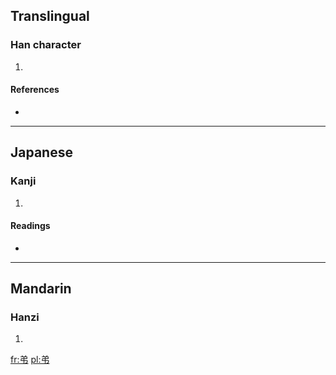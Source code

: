 ==Translingual==

===Han character===
{{Han char|rn=57|rad=弓|as=03|sn=6|four=8052<sub>7</sub>|canj=金弓中 (CNL), 人心弓中 (OPNL), X金弓中 (XCNL)}}

# {{defn|Han|sort=弓03}}

====References====
* {{Han ref|kx=0357.050|dkj=09723|dj=0673.130|hdz=10243.060|uh=5F1A|ud=24346|bh=C9DE|bd=51678}}

----

==Japanese==

===Kanji===
{{ja-kanji|grade=|rs=弓03}}

# {{defn|lang=ja|sort=弓03}}

====Readings====
* {{ja-readings|on=[[たい]] (tai), [[で]] (de)|kun=}}

----

==Mandarin==

===Hanzi===
{{cmn-hanzi|pin=[[tuí]] ([[tui2]])|wg=t'ui<sup>2</sup>}}

# {{defn|lang=cmn|sort=弓03}}

[[fr:弚]]
[[pl:弚]]